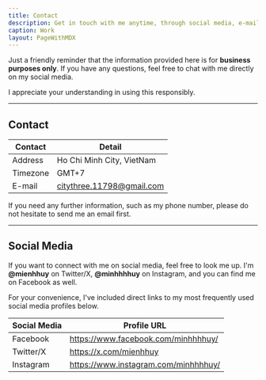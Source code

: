 ```yaml
---
title: Contact
description: Get in touch with me anytime, through social media, e-mail, or phone number.
caption: Work
layout: PageWithMDX
---
```


Just a friendly reminder that the information provided here is for **business purposes only**. If you have any questions, feel free to chat with me directly on my social media.

I appreciate your understanding in using this responsibly.

---

## Contact

| Contact  | Detail                    |
| -------- | ------------------------- |
| Address  | Ho Chi Minh City, VietNam |
| Timezone | GMT+7                     |
| E-mail   | citythree.11798@gmail.com |

If you need any further information, such as my phone number, please do not hesitate to send me an email first.

---

## Social Media

If you want to connect with me on social media, feel free to look me up. I'm **@mienhhuy** on Twitter/X, **@minhhhhuy** on Instagram, and you can find me on Facebook as well.

For your convenience, I've included direct links to my most frequently used social media profiles below.

| Social Media | Profile URL                          |
| ------------ | ------------------------------------ |
| Facebook     | https://www.facebook.com/minhhhhuy/  |
| Twitter/X    | https://x.com/mienhhuy               |
| Instagram    | https://www.instagram.com/minhhhhuy/ |
